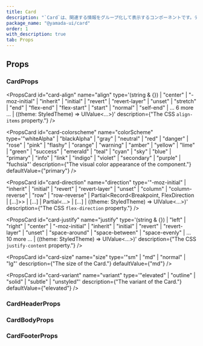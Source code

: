 ```yaml
---
title: Card
description: "`Card`は、関連する情報をグループ化して表示するコンポーネントです。デフォルトでは、`section`要素をレンダリングします。"
package_name: "@yamada-ui/card"
order: 1
with_description: true
tab: Props
---
```


## Props

### CardProps

<PropsCard
  id="card-align"
  name="align"
  type='(string & {}) | "center" | "-moz-initial" | "inherit" | "initial" | "revert" | "revert-layer" | "unset" | "stretch" | "end" | "flex-end" | "flex-start" | "start" | "normal" | "self-end" | ... 6 more ... | ((theme: StyledTheme) => UIValue<...>)'
  description={"The CSS `align-items` property."}
/>

<PropsCard
  id="card-colorscheme"
  name="colorScheme"
  type='"whiteAlpha" | "blackAlpha" | "gray" | "neutral" | "red" | "danger" | "rose" | "pink" | "flashy" | "orange" | "warning" | "amber" | "yellow" | "lime" | "green" | "success" | "emerald" | "teal" | "cyan" | "sky" | "blue" | "primary" | "info" | "link" | "indigo" | "violet" | "secondary" | "purple" | "fuchsia"'
  description={"The visual color appearance of the component."}
  defaultValue={"primary"}
/>

<PropsCard
  id="card-direction"
  name="direction"
  type='"-moz-initial" | "inherit" | "initial" | "revert" | "revert-layer" | "unset" | "column" | "column-reverse" | "row" | "row-reverse" | Partial<Record<Breakpoint, FlexDirection | [...]>> | [...] | Partial<...> | [...] | ((theme: StyledTheme) => UIValue<...>)'
  description={"The CSS `flex-direction` property."}
/>

<PropsCard
  id="card-justify"
  name="justify"
  type='(string & {}) | "left" | "right" | "center" | "-moz-initial" | "inherit" | "initial" | "revert" | "revert-layer" | "unset" | "space-around" | "space-between" | "space-evenly" | ... 10 more ... | ((theme: StyledTheme) => UIValue<...>)'
  description={"The CSS `justify-content` property."}
/>

<PropsCard
  id="card-size"
  name="size"
  type='"sm" | "md" | "normal" | "lg"'
  description={"The size of the Card."}
  defaultValue={"md"}
/>

<PropsCard
  id="card-variant"
  name="variant"
  type='"elevated" | "outline" | "solid" | "subtle" | "unstyled"'
  description={"The variant of the Card."}
  defaultValue={"elevated"}
/>

### CardHeaderProps

### CardBodyProps

### CardFooterProps
